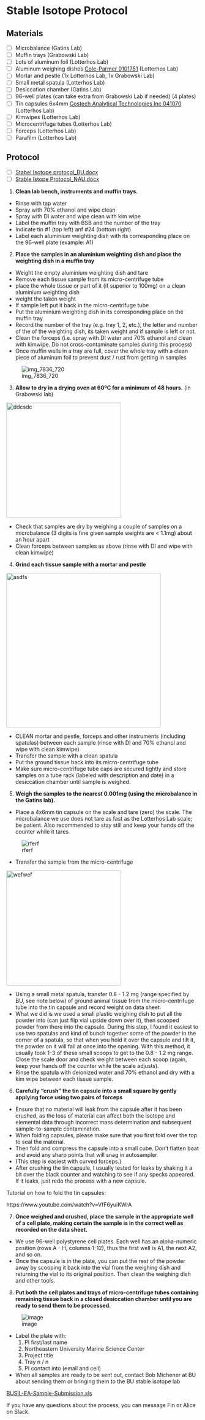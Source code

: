 # Stable Isotope Protocol

## Materials

- [ ] Microbalance (Gatins Lab)
- [ ] Muffin trays (Grabowski Lab)
- [ ] Lots of aluminum foil (Lotterhos Lab)
- [ ] Aluminum weighing dishes [Cole-Parmer 0101751](https://www.fishersci.com/shop/products/weighing-dishes-3/NC9597511?emb_id=pp_usorderconfirmation_producttitle) (Lotterhos Lab)
- [ ] Mortar and pestle (1x Lotterhos Lab, 1x Grabowski Lab)
- [ ] Small metal spatula (Lotterhos Lab)
- [ ] Desiccation chamber (Gatins Lab)
- [ ] 96-well plates (can take extra from Grabowski Lab if needed) (4 plates)
- [ ] Tin capsules 6x4mm [Costech Analytical Technologies Inc 041070](https://www.fishersci.com/shop/products/tin-capsules-4-x-6-mm-250-pk/NC9601238?emb_id=pp_usorderconfirmation_producttitle) (Lotterhos Lab)
- [ ] Kimwipes (Lotterhos Lab)
- [ ] Microcentrifuge tubes (Lotterhos Lab)
- [ ] Forceps (Lotterhos Lab)
- [ ] Parafilm (Lotterhos Lab)


## Protocol 
- [ ] [Stabel Isotope protocol_BU.docx](https://github.com/remygatins/BlackSeaBass_WGS/files/12051505/Stabel.Isotope.protocol_BU.docx)
- [ ] [Stable Istope Protocol_NAU.docx](https://github.com/remygatins/BlackSeaBass_WGS/files/12051525/Stable.Istope.Protocol_1-16-22.1.docx)

1.	**Clean lab bench, instruments and muffin trays.**
- Rinse with tap water
- Spray with 70% ethanol and wipe clean
- Spray with DI water and wipe clean with kim wipe
- Label the muffin tray with BSB and the number of the tray
- Indicate tin #1 (top left) anf #24 (bottom right)
- Label each aluminium weighting dish with its corresponding place on the 96-well plate (example: A1)

2. **Place the samples in an aluminium weighting dish and place the weighting dish in a muffin tray**
- Weight the empty aluminium weighting dish and tare
- Remove each tissue sample from its micro-centrifuge tube
- place the whole tissue or part of it (if superior to 100mg) on a clean aluminium weighting dish
- weight the taken weight
- If sample left put it back in the micro-centrifuge tube
- Put the aluminium weighting dish in its corresponding place on the muffin tray
- Record the number of the tray (e.g. tray 1, 2, etc.), the letter and number of the of the weighting dish, its taken weight and if sample is left or not. 
- Clean the forceps (i.e. spray with DI water and 70% ethanol and clean with kimwipe. Do not cross-contaminate samples during this process)
- Once muffin wells in a tray are full, cover the whole tray with a clean piece of aluminum foil to prevent dust / rust from getting in samples


![img_7836_720](https://github.com/remygatins/BlackSeaBass_StableIsotope/assets/138695525/7ab8e8c2-49e3-4ae5-876a-e117c24f5ba6)


3. **Allow to dry in a drying oven at 60ºC for a minimum of 48 hours.** (in Grabowski lab)

<img width="300" alt="ddcsdc" src="https://github.com/remygatins/BlackSeaBass_StableIsotope/assets/138695525/bef7770f-eab9-4493-9ad1-819e2400ece8">

-	Check that samples are dry by weighing a couple of samples on a microbalance (3 digits is fine given sample weights are < 1.1mg) about an hour apart
-	Clean forceps between samples as above (rinse with DI and wipe with clean kimwipe)

4. **Grind each tissue sample with a mortar and pestle**

<img width="403" alt="asdfs" src="https://github.com/remygatins/BlackSeaBass_StableIsotope/assets/138695525/01f19204-ce08-46d5-82f5-4f7fe59d63cb">

- CLEAN mortar and pestle, forceps and other instruments (including spatulas) between each sample (rinse with DI and 70% ethanol and wipe with clean kimwipe)
- Transfer the sample with a clean spatula
- Put the ground tissue back into its micro-centrifuge tube
- Make sure micro-centrifuge tube caps are secured tightly and store samples on a tube rack (labeled with description and date) in a desiccation chamber until sample is weighed.



5.	**Weigh the samples to the nearest 0.001mg (using the microbalance in the Gatins lab).**
- Place a 4x6mm tin capsule on the scale and tare (zero) the scale. The microbalance we use does not tare as fast as the Lotterhos Lab scale; be patient. Also recommended to stay still and keep your hands off the counter while it tares. 


![rferf](https://github.com/remygatins/BlackSeaBass_StableIsotope/assets/138695525/9019d482-a2b7-4a8a-a995-11c6348871d5)

- Transfer the sample from the micro-centrifuge

<img width="300" alt="wefwef" src="https://github.com/remygatins/BlackSeaBass_StableIsotope/assets/138695525/b074524b-bc7e-47f1-9bd0-3b946b44b654">


- Using a small metal spatula, transfer 0.8 - 1.2 mg (range specified by BU, see note below) of ground animal tissue from the micro-centrifuge tube into the tin capsule and record weight on data sheet.
- What we did is we used a small plastic weighing dish to put all the powder into (can just flip vial upside down over it), then scooped powder from there into the capsule. During this step, I found it easiest to use two spatulas and kind of bunch together some of the powder in the corner of a spatula, so that when you hold it over the capsule and tilt it, the powder on it will fall at once into the opening. With this method, it usually took 1-3 of these small scoops to get to the 0.8 - 1.2 mg range. Close the scale door and check weight between each scoop (again, keep your hands off the counter while the scale adjusts).
- Rinse the spatula with deionized water and 70% ethanol and dry with a kim wipe between each tissue sample.

6. **Carefully “crush” the tin capsule into a small square by gently applying force using two pairs of forceps**
-	Ensure that no material will leak from the capsule after it has been crushed, as the loss of material can affect both the isotope and elemental data through incorrect mass determination and subsequent sample-to-sample contamination.
- When folding capsules, please make sure that you first fold over the top to seal the material.
- Then fold and compress the capsule into a small cube.  Don't flatten boat and avoid any sharp points that will snag in autosampler.
- (This step is easiest with curved forceps.)
- After crushing the tin capsule, I usually tested for leaks by shaking it a bit over the black counter and watching to see if any specks appeared. If it leaks, just redo the process with a new capsule.

Tutorial on how to fold the tin capsules:

 https://www.youtube.com/watch?v=VfF6yuiKWrA


7. **Once weighed and crushed, place the sample in the appropriate well of a cell plate, making certain the sample is in the correct well as recorded on the data sheet.**
- We use 96-well polystyrene cell plates. Each well has an alpha-numeric position (rows A - H, columns 1-12), thus the first well is A1, the next A2, and so on.
- Once the capsule is in the plate, you can put the rest of the powder away by scooping it back into the vial from the weighing dish and returning the vial to its original position. Then clean the weighing dish and other tools.

8. **Put both the cell plates and trays of micro-centrifuge tubes containing remaining tissue back in a closed desiccation chamber until you are ready to send them to be processed.**

![image](https://github.com/remygatins/BlackSeaBass_StableIsotope/assets/138695525/aba4f3d9-c194-40dd-a0c6-c8e1671065b3)

- Label the plate with:
  1.	PI first/last name 
  2.	Northeastern University Marine Science Center
  3.	Project title
  4.	Tray n / n
  5.	PI contact into (email and cell)
-	When all samples are ready to be sent out, contact Bob Michener at BU about sending them or bringing them to the BU stable isotope lab

[BUSIL-EA-Sample-Submission.xls](https://github.com/remygatins/BlackSeaBass_WGS/files/12051593/BUSIL-EA-Sample-Submission.xls)

If you have any questions about the process, you can message Fin or Alice on Slack.
